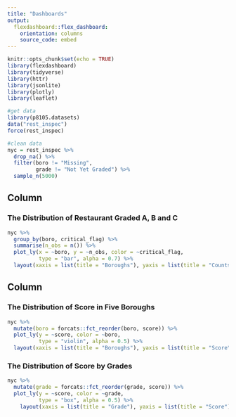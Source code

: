 ```yaml
---
title: "Dashboards"
output: 
  flexdashboard::flex_dashboard:
    orientation: columns
    source_code: embed
---
```




```r
knitr::opts_chunk$set(echo = TRUE)
library(flexdashboard)
library(tidyverse)
library(httr)
library(jsonlite)
library(plotly)
library(leaflet)
```

```r
#get data
library(p8105.datasets)
data("rest_inspec")
force(rest_inspec)
```


```r
#clean data
nyc = rest_inspec %>%
  drop_na() %>% 
  filter(boro != "Missing",
         grade != "Not Yet Graded") %>% 
  sample_n(5000)
```

Column
-----------------------------------------------------------------------
    
### The Distribution of Restaurant Graded A, B and C
    
```r
nyc %>% 
  group_by(boro, critical_flag) %>% 
  summarise(n_obs = n()) %>% 
  plot_ly(x = ~boro, y = ~n_obs, color = ~critical_flag,
          type = "bar", alpha = 0.7) %>% 
  layout(xaxis = list(title = "Boroughs"), yaxis = list(title = "Counts"))
```
   
Column 
-----------------------------------------------------------------------
   
### The Distribution of Score in Five Boroughs

```r
nyc %>% 
  mutate(boro = forcats::fct_reorder(boro, score)) %>% 
  plot_ly(y = ~score, color = ~boro,
          type = "violin", alpha = 0.5) %>% 
  layout(xaxis = list(title = "Boroughs"), yaxis = list(title = "Score"))
```   
 
### The Distribution of Score by Grades
    
```r
nyc %>% 
  mutate(grade = forcats::fct_reorder(grade, score)) %>%
  plot_ly(y = ~score, color = ~grade,
          type = "box", alpha = 0.5) %>% 
    layout(xaxis = list(title = "Grade"), yaxis = list(title = "Score"))
```




